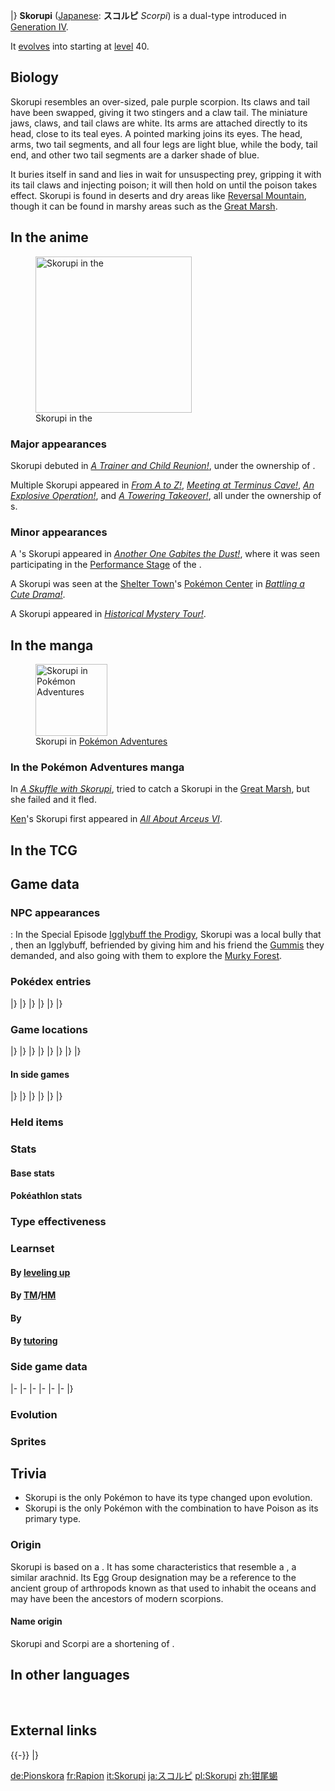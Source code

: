 {{PokémonPrevNext/Head|type=Poison|type2=Bug}}
{{PokémonPrevNext/Pokémon|type=Poison|prevnum=450|prev=Hippowdon|nextnum=452|next=Drapion}}
|}
{{Pokémon Infobox
|name=Skorupi
|jname=スコルピ
|jtranslit=Sukorupi
|tmname=Scorpi
|ndex=451
|sdex=127
|u2dex=201
|karea=Mountain
|kdex=015
|abrow=173
|obrow=262
|opbrow=050
|typebox=1
|type1=Poison
|type2=Bug
|category=Scorpion
|height-ftin=2'07"
|height-m=0.8
|weight-lbs=26.5
|weight-kg=12.0
|abilityn=d
|ability1=Battle Armor
|ability2=Sniper
|abilityd=Keen Eye
|egggroupn=2
|egggroup1=Bug
|egggroup2=Water 3
|eggcycles=20
|evtotal=1
|evde=1
|expyield=66
|oldexp=114
|lv100exp=1,250,000
|gendercode=127
|color=Purple
|catchrate=120
|body=14
|pokefordex=skorupi
|generation=4
|friendship=70
}}
'''Skorupi''' ([[List of Japanese Pokémon names|Japanese]]: '''スコルピ''' ''Scorpi'') is a dual-type {{2t|Poison|Bug}} {{OBP|Pokémon|species}} introduced in [[Generation IV]].

It [[Evolution|evolve]]s into {{p|Drapion}} starting at [[level]] 40.

==Biology==
Skorupi resembles an over-sized, pale purple scorpion. Its claws and tail have been swapped, giving it two stingers and a claw tail. The miniature jaws, claws, and tail claws are white. Its arms are attached directly to its head, close to its teal eyes. A pointed marking joins its eyes. The head, arms, two tail segments, and all four legs are light blue, while the body, tail end, and other two tail segments are a darker shade of blue.

It buries itself in sand and lies in wait for unsuspecting prey, gripping it with its tail claws and injecting poison; it will then hold on until the poison takes effect. Skorupi is found in deserts and dry areas like [[Reversal Mountain]], though it can be found in marshy areas such as the [[Great Marsh]].

==In the anime==
[[File:Team Flare Skorupi.png|thumb|left|250px|Skorupi in the {{pkmn|anime}}]]
===Major appearances===
Skorupi debuted in ''[[DP099|A Trainer and Child Reunion!]]'', under the ownership of {{EF|Aaron}}.

Multiple Skorupi appeared in ''[[XY094|From A to Z!]]'', ''[[XY102|Meeting at Terminus Cave!]]'', ''[[XY107|An Explosive Operation!]]'', and ''[[XY132|A Towering Takeover!]]'', all under the ownership of {{tc|Team Flare Grunt}}s.

===Minor appearances===
A {{pkmn|Coordinator}}'s Skorupi appeared in ''[[DP114|Another One Gabites the Dust!]]'', where it was seen participating in the [[Appeal|Performance Stage]] of the {{to|Chocovine}} {{pkmn|Contest}}.

A Skorupi was seen at the [[Shelter Town]]'s [[Pokémon Center]] in ''[[DP125|Battling a Cute Drama!]]''.

A Skorupi appeared in ''[[DP140|Historical Mystery Tour!]]''.

==In the manga==
[[File:Skorupi Adventures.png|thumb|left|115px|Skorupi in [[Pokémon Adventures]]]]
===In the Pokémon Adventures manga===
In ''[[PS364|A Skuffle with Skorupi]]'', {{adv|Platinum}} tried to catch a Skorupi in the [[Great Marsh]], but she failed and it fled.

[[Team Rocket Elite Trio|Ken]]'s Skorupi first appeared in ''[[PS457|All About Arceus VI]]''.

==In the TCG==
{{main|Skorupi (TCG)}}

==Game data==
===NPC appearances===
{{g|Mystery Dungeon: Explorers of Sky}}: In the Special Episode [[Igglybuff the Prodigy]], Skorupi was a local bully that {{mdc|Wigglytuff|2}}, then an Igglybuff, befriended by giving him and his friend {{p|Banette}} the [[Gummi]]s they demanded, and also going with them to explore the [[Murky Forest]].

===Pokédex entries===
{{Dex/Header|type=Poison|type2=Bug}}
{{Dex/NA|gen=IV}}
{{Dex/Gen|gen=IV}}
{{Dex/Entry1|v=Diamond|entry=It grips prey with its tail claws and injects poison. It tenaciously hangs on until the poison takes.}}
{{Dex/Entry1|v=Pearl|entry=It lives in arid lands. It buries itself in sand and lies in wait for unsuspecting prey.}}
{{Dex/Entry1|v=Platinum|entry=As soon as the tail claws close, its needle tips secrete poison. It can survive a year without food.}}
{{Dex/Entry2|v=HeartGold|v2=SoulSilver|entry=It burrows under the sand to lie in wait for prey. Its tail claws can inject its prey with a savage poison.}}
|}
|}
{{Dex/Gen|gen=V}}
{{Dex/Entry2|v=Black|v2=White|t=FFF|entry=As soon as the tail claws close, its needle tips secrete poison. It can survive a year without food.}}
{{Dex/Entry2|v=Black 2|v2=White 2|t=FFF|entry=It lives in arid regions and can go without food for a year while waiting for prey.}}
|}
|}
{{Dex/Gen|gen=VI}}
{{Dex/Entry1|v=X|t=FFF|entry=It grips prey with its tail claws and injects poison. It tenaciously hangs on until the poison takes.}}
{{Dex/Entry1|v=Y|entry=It burrows under the sand to lie in wait for prey. Its tail claws can inject its prey with a savage poison.}}
{{Dex/Entry1|v=Omega Ruby|t=FFF|entry=It grips prey with its tail claws and injects poison. It tenaciously hangs on until the poison takes.}}
{{Dex/Entry1|v=Alpha Sapphire|t=FFF|entry=It burrows under the sand to lie in wait for prey. Its tail claws can inject its prey with a savage poison.}}
|}
|}
{{Dex/Footer}}

===Game locations===
{{Availability/Header|type=Poison|type2=Bug}}
{{Availability/NA|gen=IV}}
{{Availability/Gen|gen=IV}}
{{Availability/Entry2|v=Diamond|v2=Pearl|area=[[Great Marsh]]}}
{{Availability/Entry1|v=Platinum|area=[[Great Marsh]]}}
{{Availability/Entry2|v=HeartGold|v2=SoulSilver|area={{safari|Johto}}}}
|}
|}
{{Availability/Gen|gen=V}}
{{Availability/Entry2/None|v=Black|v2=White}}
{{Availability/Entry2|v=Black 2|v2=White 2|t=fff|area=[[Reversal Mountain]]<br>{{rt|13|Unova}} ([[Hidden Grotto]]){{tt|*|Hidden Grotto near the Giant Chasm}}}}
{{Availability/Entry1|v=Dream World|color={{dream color}}|area={{dwa|Rugged Mountain}}}}
|}
|}
{{Availability/Gen|gen=VI}}
{{Availability/Entry2|v=X|v2=Y|t=fff|area=[[Route]]s {{rtn|14|Kalos}}, {{rtn|15|Kalos}}, and {{rtn|16|Kalos}}}}
{{Availability/Entry2|v=Omega Ruby|v2=Alpha Sapphire|t=fff|t2=fff|area={{rt|114|Hoenn}} ({{DL|DexNav|hidden Pokémon}}{{tt|*|After capturing or defeating Groudon/Kyogre}})}}
|}
|}
{{Availability/Gen|gen=VII}}
{{Availability/Entry2/None|v=Sun|v2=Moon}}
{{Availability/Entry2|v=Ultra Sun|v2=Ultra Moon|area={{pkmn|breeding|Breed}} {{p|Drapion}}}}
|}
|}
{{Availability/Footer}}

====In side games====
{{Availability/Header|type=Poison|type2=Bug}}
{{Availability/NA|gen=IV}}
{{Availability/Gen|gen=IV}}
{{Availability/Entry2|v=MD Time|v2=MD Darkness|link=Pokémon Mystery Dungeon: Explorers of Time and Explorers of Darkness|area=[[Quicksand Cave]] (B1-B10, Quicksand Pit B1-B5)}}
{{Availability/Entry1|v=MD Sky|link=Pokémon Mystery Dungeon: Explorers of Sky|area=[[Quicksand Cave]] (B1-B10, Quicksand Pit B1-B5)}}
{{Availability/Entry1|v=Ranger: SoA|link=Pokémon Ranger: Shadows of Almia|color={{SoA color}}|area=[[Haruba Desert]], [[Hippowdon Temple]]}}
{{Availability/Entry1|v=Rumble|color={{fire color}}|area=[[Eternal Tower]]}}
<!--{{Availability/Entry1|v=MD Light|link=Pokémon Mystery Dungeon (WiiWare)|color={{electric color}}|area=}}-->
{{Availability/Entry1|v=PokéPark Wii|link=PokéPark Wii: Pikachu's Adventure|color={{grass color}}|area=[[Granite Zone]], [[Meeting Place]]{{tt|*|Cannot be befriended here}}}}
{{Availability/Entry1|v=Ranger: GS|link=Pokémon Ranger: Guardian Signs|color={{GS color}}|area=[[Oblivia Ruins]], [[Light Temple]]}}
|}
|}
{{Availability/Gen|gen=V}}
{{Availability/Entry1|1|v=Rumble|color={{fire color}}|area=Desert: [[Rugged Flats]]}}
{{Availability/Entry1|1|v=Conquest|color={{silver color}}|area=[[Chrysalia]], [[Cragspur]], [[Viperia]]}}
{{Availability/Entry1|1|v=Rumble U|color={{fire color}}|area=[[Model Train Room#All Aboard!|Model Train Room: All Aboard!]]}}
|}
|}
{{Availability/Gen|gen=VI}}
{{Availability/Entry1|1|v=Battle Trozei|color={{defense color}}|area=[[Infinite Ruins#Stage 1|Infinite Ruins: Stage 1]]}}
{{Availability/Entry1|1|v=Shuffle|color={{beauty color}}|area=[[Desert Umbra|Desert Umbra: Stage 343]]}}
{{Availability/Entry1|1|v=Rumble World|color={{fire color}}|area=[[Legend Terrain#Sky Crest Range|Legend Terrain: Sky Crest Range]] <small>(All Areas)</small>}}
|}
|}
{{Availability/Footer}}

===Held items===
{{HeldItems
|type=Poison|type2=Bug
|dppt1=Poison Barb|dppt1type=None|dppt1rar=5
|hgss1=Poison Barb|hgss1type=None|hgss1rar=5
|b2w21=Poison Barb|b2w21type=None|b2w21rar=5
|xy1=Poison Barb|xy1type=None|xy1rar=5
|oras1=Poison Barb|oras1type=None|oras1rar=5
}}

===Stats===
====Base stats====
{{BaseStats
|type=Poison
|type2=Bug
|HP=     40
|Attack= 50
|Defense=90
|SpAtk=  30
|SpDef=  55
|Speed=  65}}

====Pokéathlon stats====
{{Pokéthlon
|type=Poison
|type2=Bug
|Speed=2
|SpeedMax=2
|Power=3
|PowerMax=4
|Technique=4
|TechniqueMax=5
|Stamina=3
|StaminaMax=4
|Jump=2
|JumpMax=2
}}

===Type effectiveness===
{{TypeEffectiveness
|type1=Poison
|type2=Bug
|Normal=  100
|Fighting= 25
|Flying=  200
|Poison=   50
|Ground=  100
|Rock=    200
|Bug=      50
|Ghost=   100
|Steel=   100
|Fire=    200
|Water=   100
|Grass=    25
|Electric=100
|Psychic= 200
|Ice=     100
|Dragon=  100
|Dark=    100
|Fairy = 50}}

===Learnset===
====By [[Level|leveling up]]====
{{learnlist/levelh/7|Skorupi|Poison|Bug|4}}
{{learnlist/level7|1|Bite|Dark|Physical|60|100|25||''}}
{{learnlist/level7|1|Poison Sting|Poison|Physical|15|100|35||'''}}
{{learnlist/level7|1|Leer|Normal|Status|&mdash;|100|30}}
{{learnlist/level7|5|Knock Off|Dark|Physical|65|100|20||''}}
{{learnlist/level7|9|Pin Missile|Bug|Physical|25|95|20||'''}}
{{learnlist/level7|13|Acupressure|Normal|Status|&mdash;|&mdash;|30}}
{{learnlist/level7|16|Pursuit|Dark|Physical|40|100|20||''}}
{{learnlist/level7|20|Bug Bite|Bug|Physical|60|100|20||'''}}
{{learnlist/level7|23|Poison Fang|Poison|Physical|50|100|15||'''}}
{{learnlist/level7|27|Venoshock|Poison|Special|65|100|10||'''}}
{{learnlist/level7|30|Hone Claws|Dark|Status|&mdash;|&mdash;|15}}
{{learnlist/level7|34|Toxic Spikes|Poison|Status|&mdash;|&mdash;|20}}
{{learnlist/level7|38|Night Slash|Dark|Physical|70|100|15||''}}
{{learnlist/level7|41|Scary Face|Normal|Status|&mdash;|100|10}}
{{learnlist/level7|45|Crunch|Dark|Physical|80|100|15||''}}
{{learnlist/level7|47|Fell Stinger|Bug|Physical|50|100|25||'''}}
{{learnlist/level7|49|Cross Poison|Poison|Physical|70|100|20||'''}}
{{learnlist/levelf/7|Skorupi|Poison|Bug|4}}

====By [[TM]]/[[HM]]====
{{learnlist/tmh/7|Skorupi|Poison|Bug|4}}
{{learnlist/tm7|TM06|Toxic|Poison|Status|&mdash;|90|10}}
{{learnlist/tm7|TM09|Venoshock|Poison|Special|65|100|10||'''}}
{{learnlist/tm7|TM10|Hidden Power|Normal|Special|60|100|15}}
{{learnlist/tm7|TM11|Sunny Day|Fire|Status|&mdash;|&mdash;|5}}
{{learnlist/tm7|TM12|Taunt|Dark|Status|&mdash;|100|20}}
{{learnlist/tm7|TM17|Protect|Normal|Status|&mdash;|&mdash;|10}}
{{learnlist/tm7|TM18|Rain Dance|Water|Status|&mdash;|&mdash;|5}}
{{learnlist/tm7|TM21|Frustration|Normal|Physical|&mdash;|100|20}}
{{learnlist/tm7|TM27|Return|Normal|Physical|&mdash;|100|20}}
{{learnlist/tm7|TM30|Shadow Ball|Ghost|Special|80|100|15}}
{{learnlist/tm7|TM31|Brick Break|Fighting|Physical|75|100|15}}
{{learnlist/tm7|TM32|Double Team|Normal|Status|&mdash;|&mdash;|15}}
{{learnlist/tm7|TM36|Sludge Bomb|Poison|Special|90|100|10||'''}}
{{learnlist/tm7|TM39|Rock Tomb|Rock|Physical|60|95|15}}
{{learnlist/tm7|TM40|Aerial Ace|Flying|Physical|60|&mdash;|20}}
{{learnlist/tm7|TM41|Torment|Dark|Status|&mdash;|100|15}}
{{learnlist/tm7|TM42|Facade|Normal|Physical|70|100|20}}
{{learnlist/tm7|TM44|Rest|Psychic|Status|&mdash;|&mdash;|10}}
{{learnlist/tm7|TM45|Attract|Normal|Status|&mdash;|100|15}}
{{learnlist/tm7|TM46|Thief|Dark|Physical|60|100|25||''}}
{{learnlist/tm7|TM48|Round|Normal|Special|60|100|15}}
{{learnlist/tm7|TM54|False Swipe|Normal|Physical|40|100|40}}
{{learnlist/tm7|TM56|Fling|Dark|Physical|&mdash;|100|10||''}}
{{learnlist/tm7|TM66|Payback|Dark|Physical|50|100|10||''}}
{{learnlist/tm7|TM75|Swords Dance|Normal|Status|&mdash;|&mdash;|20}}
{{learnlist/tm7|TM81|X-Scissor|Bug|Physical|80|100|15||'''}}
{{learnlist/tm7|TM83|Infestation|Bug|Special|20|100|20||'''}}
{{learnlist/tm7|TM84|Poison Jab|Poison|Physical|80|100|20||'''}}
{{learnlist/tm7|TM87|Swagger|Normal|Status|&mdash;|85|15}}
{{learnlist/tm7|TM88|Sleep Talk|Normal|Status|&mdash;|&mdash;|10}}
{{learnlist/tm7|TM90|Substitute|Normal|Status|&mdash;|&mdash;|10}}
{{learnlist/tm7|TM97|Dark Pulse|Dark|Special|80|100|15||''}}
{{learnlist/tm7|TM100|Confide|Normal|Status|&mdash;|&mdash;|20}}
{{learnlist/tmf/7|Skorupi|Poison|Bug|4}}

====By {{pkmn|breeding}}====
{{learnlist/breedh/7|Skorupi|Poison|Bug|4}}
{{learnlist/breed7|{{MSP|015|Beedrill}}{{MSP|123|Scyther}}{{MSP|212|Scizor}}{{MSP|165|Ledyba}}{{MSP|166|Ledian}}{{MSP|167|Spinarak}}<br>{{MSP|168|Ariados}}{{MSP|283|Surskit}}{{MSP|284|Masquerain}}{{MSP|291|Ninjask}}{{MSP|543|Venipede}}{{MSP|544|Whirlipede}}<br>{{MSP|545|Scolipede}}{{MSP|566|Archen}}{{MSP|567|Archeops}}{{MSP|595|Joltik}}{{MSP|596|Galvantula}}{{MSP|617|Accelgor}}<br>{{MSP|632|Durant}}{{MSP|738|Vikavolt}}|Agility|Psychic|Status|&mdash;|&mdash;|30}}
{{learnlist/breed7|{{MSP|313|Volbeat}}{{MSP|345|Lileep}}{{MSP|346|Cradily}}|Confuse Ray|Ghost|Status|&mdash;|100|10}}
{{learnlist/breed7|{{MSP|207|Gligar}}{{MSP|472|Gliscor}}{{MSP|328|Trapinch}}{{MSP|329|Vibrava}}{{MSP|330|Flygon}}{{MSP|557|Dwebble}}<br>{{MSP|558|Crustle}}|Feint Attack|Dark|Physical|60|&mdash;|20||''}}
{{learnlist/breed7|{{MSP|207|Gligar}}{{MSP|472|Gliscor}}{{MSP|330|Flygon}}{{MSP|348|Armaldo}}{{MSP|451|Skorupi}}{{MSP|452|Drapion}}<br>{{MSP|545|Scolipede}}{{MSP|564|Tirtouga}}{{MSP|565|Carracosta}}{{MSP|566|Archen}}{{MSP|567|Archeops}}{{MSP|692|Clauncher}}<br>{{MSP|693|Clawitzer}}|Iron Tail|Steel|Physical|100|75|15|‡}}
{{learnlist/breed7|{{MSP|123|Scyther}}{{MSP|212|Scizor}}{{MSP|141|Kabutops}}{{MSP|214|Heracross}}{{MSP|341|Corphish}}{{MSP|342|Crawdaunt}}<br>{{MSP|402|Kricketune}}{{MSP|451|Skorupi}}{{MSP|452|Drapion}}{{MSP|469|Yanmega}}{{MSP|472|Gliscor}}{{MSP|688|Binacle}}<br>{{MSP|689|Barbaracle}}|Night Slash|Dark|Physical|70|100|15||''}}
{{learnlist/breed7|{{MSP|543|Venipede}}{{MSP|544|Whirlipede}}{{MSP|545|Scolipede}}|Poison Tail|Poison|Physical|50|100|25||'''}}
{{learnlist/breed7|{{MSP|015|Beedrill}}{{MSP|123|Scyther}}{{MSP|212|Scizor}}{{MSP|193|Yanma}}{{MSP|469|Yanmega}}{{MSP|451|Skorupi}}<br>{{MSP|452|Drapion}}{{MSP|543|Venipede}}{{MSP|544|Whirlipede}}{{MSP|545|Scolipede}}{{MSP|739|Crabrawler}}{{MSP|740|Crabominable}}|Pursuit|Dark|Physical|40|100|20||''}}
{{learnlist/breed7|{{MSP|140|Kabuto}}{{MSP|141|Kabutops}}{{MSP|207|Gligar}}{{MSP|472|Gliscor}}{{MSP|290|Nincada}}{{MSP|291|Ninjask}}<br>{{MSP|328|Trapinch}}{{MSP|329|Vibrava}}{{MSP|330|Flygon}}{{MSP|557|Dwebble}}{{MSP|558|Crustle}}{{MSP|632|Durant}}<br>{{MSP|767|Wimpod}}{{MSP|768|Golisopod}}|Sand Attack|Ground|Status|&mdash;|100|15}}
{{learnlist/breed7|{{MSP|072|Tentacool}}{{MSP|073|Tentacruel}}{{MSP|193|Yanma}}{{MSP|469|Yanmega}}{{MSP|207|Gligar}}{{MSP|472|Gliscor}}<br>{{MSP|291|Ninjask}}{{MSP|329|Vibrava}}{{MSP|330|Flygon}}{{MSP|543|Venipede}}{{MSP|544|Whirlipede}}{{MSP|545|Scolipede}}<br>{{MSP|595|Joltik}}{{MSP|596|Galvantula}}|Screech|Normal|Status|&mdash;|85|40}}
{{learnlist/breed7|{{MSP|046|Paras}}{{MSP|047|Parasect}}{{MSP|123|Scyther}}{{MSP|212|Scizor}}{{MSP|141|Kabutops}}{{MSP|207|Gligar}}<br>{{MSP|472|Gliscor}}{{MSP|291|Ninjask}}{{MSP|347|Anorith}}{{MSP|348|Armaldo}}{{MSP|469|Yanmega}}{{MSP|542|Leavanny}}<br>{{MSP|557|Dwebble}}{{MSP|558|Crustle}}{{MSP|588|Karrablast}}{{MSP|589|Escavalier}}{{MSP|595|Joltik}}{{MSP|596|Galvantula}}<br>{{MSP|688|Binacle}}{{MSP|689|Barbaracle}}{{MSP|768|Golisopod}}|Slash|Normal|Physical|70|100|20}}
{{learnlist/breed7|{{MSP|015|Beedrill}}{{MSP|589|Escavalier}}|Twineedle|Bug|Physical|25|100|20||'''}}
{{learnlist/breed7|{{MSP|012|Butterfree}}{{MSP|267|Beautifly}}{{MSP|269|Dustox}}{{MSP|284|Masquerain}}{{MSP|637|Volcarona}}|Whirlwind|Normal|Status|&mdash;|&mdash;|20}}
{{learnlist/breedf/7|Skorupi|Poison|Bug|4}}

====By [[Move Tutor|tutoring]]====
{{learnlist/tutorh/7|Skorupi|Poison|Bug|4}}
{{learnlist/tutor7|Aqua Tail|Water|Physical|90|90|10|||no|yes}}
{{learnlist/tutor7|Bug Bite|Bug|Physical|60|100|20||'''|no|yes}}
{{learnlist/tutor7|Iron Tail|Steel|Physical|100|75|15|||no|yes}}
{{learnlist/tutor7|Knock Off|Dark|Physical|65|100|20||''|no|yes}}
{{learnlist/tutor7|Snore|Normal|Special|50|100|15|||no|yes}}
{{learnlist/tutorf/7|Skorupi|Poison|Bug|4}}

===Side game data===
{{Spindata/Head|type=Poison|type2=Bug}}
{{Spindata/MDTDS|col=6|type=Poison|ndex=451
|body=1
|rate=8.2
|IQ=C
}}
|-
{{Spindata/Ranger SoA|col=6|type=Poison
|group=Poison
|assist=Poison
|field=Crush
|fieldpower=1
|browser=It spits poison needles and a poisonous fluid to attack.
}}
|-
{{Spindata/Ranger GS|col=6|type=Poison
|group=Poison
|assist=Poison
|field=Crush
|fieldpower=2
|browser=It releases poison that makes Pokémon Tired.
}}
|-
{{Spindata/Rumble|col=3|type=Poison
|att=1
|def=3
|speed=3
}}
{{Spindata/RumbleBlast|col=3|type=Poison
|att=1
|def=3
|speed=3
}}
|-
{{Spindata/PokéPark|col=6|type=Poison|ndex=451
|Pad=Skorupi guards the ruins in the [[Granite Zone]]. He gave you a tip on how to open the Secret Door.
}}
|-
{{Spindata/Conquest|col=6|type=Poison|ndex=451
|HP=1
|atk=1
|def=3
|spd=3
|range=3
|move=Poison Jab
|ability1=Battle Armor
|ability2=Sniper
|ability3=Shackle
|evo=Evolves into {{p|Drapion}} when its Defense is 90 or higher
|link={{DL|List of Pokémon Conquest characters|Kashinkoji}} and {{DL|List of Pokémon Conquest characters|Seikurō}}
}}
|-
{{Spindata/Battle Trozei|col=3|type=Poison|ndex=451
|power=1
}}
{{Spindata/Shuffle|col=3|type=Poison|ndex=451|num=448
|min=50
|max=100
|raisemaxlevel=5
|skill=Counterattack
|skilldesc=Deals even more damage the more disruptions there are.
}}
|}

===Evolution===
{{Evobox-2
|type1=Poison
|type2=Bug
|pictype=art
|no1=451
|name1=Skorupi
|type1-1=Poison
|type2-1=Bug
|evo1={{bag|Rare Candy}}<br>{{color2|000|Level|Level 40}}
|no2=452
|name2=Drapion
|type1-2=Poison
|type2-2=Dark}}

===Sprites===
{{Spritebox/Header|type=Poison|type2=Bug}}
{{Spritebox/NA|gen=IV}}
{{Spritebox/4|ndex=451}}
{{Spritebox/5|ndex=451}}
{{Spritebox/6|ndex=451}}
{{Spritebox/7|ndex=451}}
{{Spritebox/Footer|451|Skorupi}}

==Trivia==
* Skorupi is the only Pokémon to have its {{t|Bug}} type changed upon evolution.
* Skorupi is the only Pokémon with the {{2t|Bug|Poison}} combination to have Poison as its primary type.

===Origin===
Skorupi is based on a {{wp|scorpion}}. It has some characteristics that resemble a {{wp|Thelyphonida|vinegarroon}}, a similar arachnid. Its {{egg|Water 3}} Egg Group designation may be a reference to the ancient group of arthropods known as {{wp|Eurypterid|sea scorpions}} that used to inhabit the oceans and may have been the ancestors of modern scorpions.

====Name origin====
Skorupi and Scorpi are a shortening of ''{{wp|scorpion}}''.

==In other languages==
{{Other languages|type=Poison|type2=Bug
|ja=スコルピ ''Scorpi''|jameaning=From a shortening of ''scorpion''.
|de=Pionskora|demeaning=From ''{{tt|Skorpion|scorpion}}''.
|fr=Rapion|frmeaning=From ''scorpion''.
|es=Skorupi|esmeaning=Same as English name.
|it=Skorupi|itmeaning=Same as English name.
|ko=스콜피 ''Skorupi''|komeaning=Transliteration of Japanese name.
|zh_cmn=紫天蠍 ''Zǐ Tiān Xiē''|zh_cmnmeaning=Literally "Purple sky scorpion". 天蠍 also refers to the constellation {{wp|Scorpius}}.
|hi=स्करुपाइ ''Skorupi''|himeaning=Transliteration of English name}}
<br clear="left">

==External links==

{{-}}
{{PokémonPrevNext/Head|type=Poison|type2=Bug}}
{{PokémonPrevNext/Pokémon|type=Poison|prevnum=450|prev=Hippowdon|nextnum=452|next=Drapion}}
|}
{{Project Pokédex notice}}

[[de:Pionskora]]
[[fr:Rapion]]
[[it:Skorupi]]
[[ja:スコルピ]]
[[pl:Skorupi]]
[[zh:钳尾蝎]]